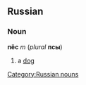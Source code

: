 ==Russian==
===Noun===
'''пёс''' ''m'' (''plural'' '''псы''')
# a [[dog]]

[[Category:Russian nouns]]